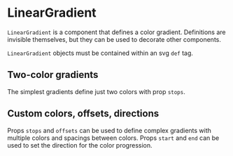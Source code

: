 
# LinearGradient

<Meta title="Core/Components/LinearGradient" />

`LinearGradient` is a component that defines a color gradient. Definitions are invisible themselves, but they can be used to decorate other components.

<ArgsTable of={LinearGradient} />

`LinearGradient` objects must be contained within an svg `def` tag.

## Two-color gradients

The simplest gradients define just two colors with prop `stops`.

<Canvas>
    <Story name="horizontal" decorators={[DivDecorator]}>
        <Chart size={[400, 300]}>
            <defs>
                <LinearGradient
                    id="gradient-horizontal"
                    start={[0, 0]}
                    end={[1, 0]}
                    stops={['#dddddd', '#ffdddd']}
                />
            </defs>
            <Surface variant={'inner'} style={{ fill: 'url(#gradient-horizontal)' }} />
        </Chart>
    </Story>
    <Story name="vertical" decorators={[DivDecorator]}>
        <Chart size={[400, 300]}>
            <defs>
                <LinearGradient
                    id="gradient-vertical"
                    start={[0, 0]}
                    end={[0, 1]}
                    stops={['#dddddd', '#ddddff']}
                />
            </defs>
            <Surface variant={'inner'} style={{ fill: 'url(#gradient-vertical)' }} />
        </Chart>
    </Story>
</Canvas>

## Custom colors, offsets, directions

Props `stops` and `offsets` can be used to define complex gradients with multiple colors and spacings between colors.
Props `start` and `end` can be used to set the direction for the color progression.

<Canvas>
    <Story name="custom" decorators={[DivDecorator]}>
        <Chart size={[400, 300]}>
            <defs>
                <LinearGradient
                    id="gradient-custom"
                    start={[0, 1]}
                    end={[1, 0]}
                    stops={['#dddddd', '#44ffdd', '#ffff44']}
                    offsets={[0, 0.3, 0.7]}
                />
            </defs>
            <Surface variant={'inner'} style={{ fill: 'url(#gradient-custom)' }} />
        </Chart>
    </Story>
</Canvas>
